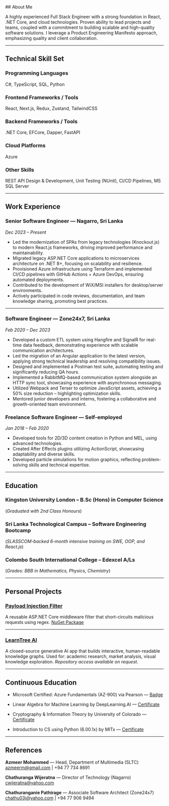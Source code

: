 <div className='two-column-text'>
 ## About Me

A highly experienced Full Stack Engineer with a strong foundation in React, .NET Core, and cloud technologies.  Proven ability to lead projects and teams, coupled with a commitment to building scalable and high-quality software solutions.  I leverage a Product Engineering Manifesto approach, emphasizing quality and client collaboration.

---

## Technical Skill Set

### Programming Languages

C#, TypeScript, SQL, Python

### Frontend Frameworks / Tools

React, Next.js, Redux, Zustand, TailwindCSS

### Backend Frameworks / Tools

.NET Core, EFCore, Dapper, FastAPI

### Cloud Platforms

Azure

### Other Skills

REST API Design & Development, Unit Testing (NUnit), CI/CD Pipelines, MS SQL Server

---

## Work Experience

### **Senior Software Engineer** — Nagarro, Sri Lanka

*Dec 2023 – Present*

* Led the modernization of SPAs from legacy technologies (Knockout.js) to modern React.js frameworks, driving improved performance and maintainability.
* Migrated legacy ASP.NET Core applications to microservices architecture on .NET 8+, focusing on scalability and resilience.
* Provisioned Azure infrastructure using Terraform and implemented CI/CD pipelines with GitHub Actions + Azure DevOps, ensuring automated deployments.
* Contributed to the development of WiX/MSI installers for desktop/server environments.
* Actively participated in code reviews, documentation, and team knowledge sharing, promoting best practices.

---

### **Software Engineer** — Zone24x7, Sri Lanka

*Feb 2020 – Dec 2023*

* Developed a custom ETL system using Hangfire and SignalR for real-time data feedback, demonstrating experience with scalable communication architectures.
* Led the migration of an Angular application to the latest version, applying strong technical leadership and resolving compatibility issues.
* Designed and implemented a Postman test suite, automating testing and significantly reducing QA hours.
* Implemented a RabbitMQ-based communication system alongside an HTTP sync tool, showcasing experience with asynchronous messaging.
* Utilized Webpack and Terser to optimize JavaScript assets, achieving a 50% size reduction – highlighting optimization skills.
* Mentored junior developers and interns, fostering a collaborative and growth-oriented team environment.
 
 ### **Freelance Software Engineer** — Self-employed

*Jan 2018 – Feb 2020*

* Developed tools for 2D/3D content creation in Python and MEL, using advanced technologies.
* Created After Effects plugins utilizing ActionScript, showcasing adaptability and diverse skills.
* Developed particle simulations for motion graphics, reflecting problem-solving skills and technical expertise.

---

## Education

### Kingston University London – B.Sc (Hons) in Computer Science

(*Graduated with 2nd Class Honours*)

### Sri Lanka Technological Campus – Software Engineering Bootcamp

(*SLASSCOM-backed 6-month intensive training on SWE, OOP, and React.js*)

### Colombo South International College – Edexcel A/Ls

(*Grades: BBB in Mathematics, Physics, Chemistry*)

---

## Personal Projects

### [Payload Injection Filter](https://github.com/bsaranga/PayloadInjectionFilter)

A reusable ASP.NET Core middleware filter that short-circuits malicious requests using regex.
[NuGet Package](https://www.nuget.org/packages/Zone24x7.PayloadInjectionFilter/)

---

### [LearnTree AI](https://learntree.ai)

A closed-source generative AI app that builds interactive, human-readable knowledge graphs.
Used for: academic research, market analysis, visual knowledge exploration.
*Repository access available on request.*

---

## Continuous Education

* Microsoft Certified: Azure Fundamentals (AZ-900) via Pearson — [Badge](https://www.credly.com/badges/d7185838-3573-4ab5-9d91-f07ceb0c5138)

* Linear Algebra for Machine Learning by DeepLearning.AI — [Certificate](https://coursera.org/verify/7L3ZXEUHVWWT)

* Cryptography & Information Theory by University of Colorado — [Certificate](https://www.coursera.org/account/accomplishments/certificate/BF36UYWDTW8A)

* Introduction to CS using Python (6.00.1x) by MITx — [Certificate](https://courses.edx.org/certificates/5bec5895ee594edf9ff6043ec21e68ca)

---

## References

**Azmeer Mohammed** —
Head, Department of Multimedia (SLTC)
[azmeerm@gmail.com](mailto:azmeerm@gmail.com) | +94 77 734 8691

**Chathuranga Wijeratna** —
Director of Technology (Nagarro)
[cwijeratna@yahoo.com](mailto:cwijeratna@yahoo.com)

**Chathuranganie Pathirage** —
Associate Software Architect (Zone24x7)
[chathu03j@yahoo.com](mailto:chathu03j@yahoo.com) | +94 77 906 9494
 </div>